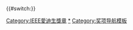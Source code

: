 {{#switch:}}{{Navbox
| name = IEEE愛迪生獎章獲獎者 1909–1925
| title = [[IEEE愛迪生獎章]]获得者
| state = {{{state|autocollapse}}}
| bodyclass = hlist
| summary = IEEE愛迪生獎章獲獎者 1909–1925

| group1 = 1909–1925
| list1  = 
* {{link-en|伊萊休·湯姆森|Elihu Thomson}} (1909)
* [[法蘭克·J·史伯格]] (1910)
* [[喬治·威斯汀豪斯]] (1911)
* [[威廉·史坦雷 (物理學家)|威廉·史坦雷]] (1912)
* {{link-en|查理·布拉什|Charles F. Brush}} (1913)
* [[亞歷山大·格拉漢姆·貝爾]] (1914)
* [[尼古拉·特斯拉]] (1916)
* [[约翰·约瑟夫·卡蒂|约翰·卡蒂]] (1917)
* {{link-en|本傑明·拉米|Benjamin G. Lamme}} (1918)
* {{link-en|威廉·勒羅伊·埃米特|William Le Roy Emmet}} (1919)
* [[米海洛·卜平]] (1920)
* {{link-en|卡明斯·切斯尼|Cummings C. Chesney}} (1921)
* [[羅伯特·密立根]] (1922)
* {{link-en|約翰·利布|John W. Lieb}} (1923)
* {{link-en|約翰·怀特·豪厄尔|John White Howell}} (1924)
* {{link-en|哈里斯·賴安|Harris J. Ryan}} (1925)

| below =
* [[IEEE愛迪生獎章|'''完整名單''']]
** [[:Template:IEEE愛迪生獎章獲獎者 1909–1925|1909–1925]]
** [[:Template:IEEE愛迪生獎章獲獎者 1926–1950|1926–1950]]
** [[:Template:IEEE愛迪生獎章獲獎者 1951–1975|1951–1975]]
** [[:Template:IEEE愛迪生獎章獲獎者 1976–2000|1976–2000]]
** [[:Template:IEEE愛迪生獎章獲獎者 2001–2025|2001年至今]]

}}<includeonly>
[[Category:IEEE愛迪生獎章]]
</includeonly><noinclude>
{{collapsible option}}

[[Category:IEEE愛迪生獎章|*]]
[[Category:奖项导航模板‎]]
</noinclude>